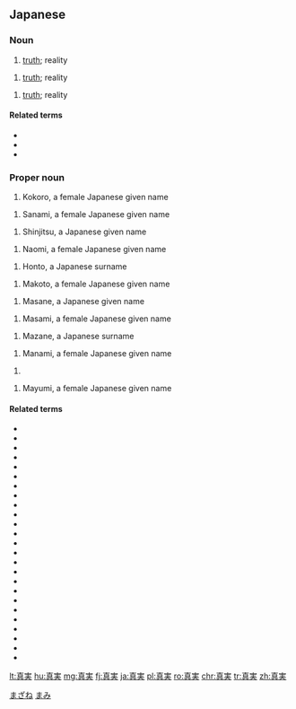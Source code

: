 ==Japanese==
{{ja-kanjitab|真|実}}

===Noun===
{{ja-noun|しんじつ}}
# [[truth]]; reality

{{ja-noun|さな}}
# [[truth]]; reality

{{ja-noun|さね}}
# [[truth]]; reality

====Related terms====
* {{ja-r|真実一路|しんじついちろ}}
* {{ja-r|真実性|しんじつせい}}
* {{ja-r|真実味|しんじつみ}}

===Proper noun===
{{ja-pos|proper|こころ}}
# Kokoro, a female Japanese given name

{{ja-pos|proper|さなみ}}
# Sanami, a female Japanese given name

{{ja-pos|proper|しんじつ}}
# Shinjitsu, a Japanese given name

{{ja-pos|proper|なおみ}}
# Naomi, a female Japanese given name

{{ja-pos|proper|ほんと}}
# Honto, a Japanese surname

{{ja-pos|proper|まこと}}
# Makoto, a female Japanese given name

{{ja-pos|proper|まさね}}
# Masane, a Japanese given name

{{ja-pos|proper|まさみ}}
# Masami, a female Japanese given name

{{ja-pos|proper|まざね}}
# Mazane, a Japanese surname

{{ja-pos|proper|まなみ}}
# Manami, a female Japanese given name

{{ja-pos|proper|まみ}}
# {{given name|female|lang=ja|sort=まみ}}

{{ja-pos|proper|まゆみ}}
# Mayumi, a female Japanese given name

====Related terms====
* {{l|ja|多真実}}
* {{l|ja|真実亜}}
* {{l|ja|真実愛}}
* {{l|ja|真実伊}}
* {{l|ja|真実衣}}
* {{l|ja|真実井}}
* {{l|ja|真実栄}}
* {{l|ja|真実佳}}
* {{l|ja|真実加}}
* {{l|ja|真実花}}
* {{l|ja|真実恵}}
* {{l|ja|真実香}}
* {{l|ja|真実彩}}
* {{l|ja|真実菜}}
* {{l|ja|真実子}}
* {{l|ja|真実世}}
* {{l|ja|真実生}}
* {{l|ja|真実代}}
* {{l|ja|真実土}}
* {{l|ja|真実奈}}
* {{l|ja|真実妃}}
* {{l|ja|真実也}}
* {{l|ja|真実璃}}
* {{l|ja|真実路}}
* {{l|ja|真実和}}

[[Category:Japanese surnames|まざね]]
[[Category:Japanese female given names|まみ]]

[[lt:真実]]
[[hu:真実]]
[[mg:真実]]
[[fj:真実]]
[[ja:真実]]
[[pl:真実]]
[[ro:真実]]
[[chr:真実]]
[[tr:真実]]
[[zh:真実]]